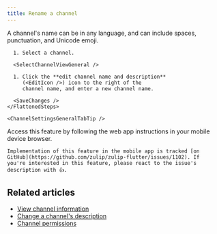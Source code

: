 ```yaml
---
title: Rename a channel
---
```





A channel's name can be in any language, and can include spaces, punctuation,
and Unicode emoji.

<Tabs>
  <TabItem label="Desktop/Web">
    <FlattenedSteps>
      <NavigationSteps target="relative/channel/all" />

      1. Select a channel.

      <SelectChannelViewGeneral />

      1. Click the **edit channel name and description**
         (<EditIcon />) icon to the right of the
         channel name, and enter a new channel name.

      <SaveChanges />
    </FlattenedSteps>

    <ChannelSettingsGeneralTabTip />
  </TabItem>

  <TabItem label="Mobile">
    Access this feature by following the web app instructions in your
    mobile device browser.

    Implementation of this feature in the mobile app is tracked [on
    GitHub](https://github.com/zulip/zulip-flutter/issues/1102). If
    you're interested in this feature, please react to the issue's
    description with 👍.
  </TabItem>
</Tabs>

<AutomatedNoticeChannelEvent />

## Related articles

* [View channel information](/help/view-channel-information)
* [Change a channel's description](/help/change-the-channel-description)
* [Channel permissions](/help/channel-permissions)
